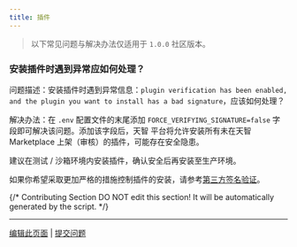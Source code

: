 ```yaml
---
title: 插件
---
```



> 以下常见问题与解决办法仅适用于 `1.0.0` 社区版本。

### 安装插件时遇到异常应如何处理？

问题描述：安装插件时遇到异常信息：`plugin verification has been enabled, and the plugin you want to install has a bad signature`，应该如何处理？

解决办法：在 `.env` 配置文件的末尾添加 `FORCE_VERIFYING_SIGNATURE=false` 字段即可解决该问题。添加该字段后，天智 平台将允许安装所有未在天智Marketplace 上架（审核）的插件，可能存在安全隐患。

建议在测试 / 沙箱环境内安装插件，确认安全后再安装至生产环境。

如果你希望采取更加严格的措施控制插件的安装，请参考[第三方签名验证](/zh_hans/plugins/publish-plugins/signing-plugins-for-third-party-signature-verification.mdx)。

{/*
Contributing Section
DO NOT edit this section!
It will be automatically generated by the script.
*/}

---

[编辑此页面](https://github.com/langgenius/dify-docs/edit/main/zh-hans/learn-more/faq/plugins.mdx) | [提交问题](https://github.com/langgenius/dify-docs/issues/new?template=docs.yml)

